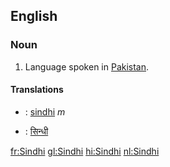 == English ==

=== Noun ===

#Language spoken in [[Pakistan]].

==== Translations ====

*{{fr}}: [[sindhi]] ''m''
*{{hi}}: [[सिन्धी]]

[[fr:Sindhi]]
[[gl:Sindhi]]
[[hi:Sindhi]]
[[nl:Sindhi]]